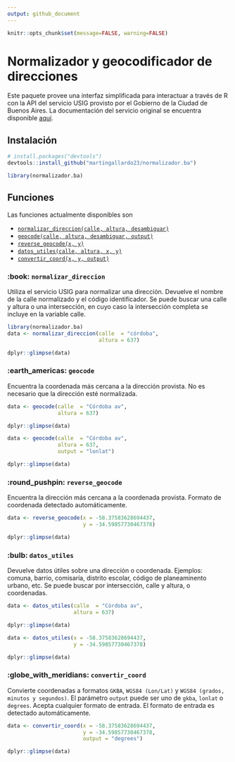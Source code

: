 ```yaml
---
output: github_document
---
```


```r
knitr::opts_chunk$set(message=FALSE, warning=FALSE)
```
# Normalizador y geocodificador de direcciones

Este paquete provee una interfaz simplificada para interactuar a través de R con la API del servicio USIG provisto por el Gobierno de la Ciudad de Buenos Aires. La documentación del servicio original se encuentra disponible [aquí](https://usig.buenosaires.gob.ar/apis/).

## Instalación
```r
# install.packages("devtools")
devtools::install_github("martingallardo23/normalizador.ba")
```
```r
library(normalizador.ba)
```
## Funciones

Las funciones actualmente disponibles son

- [`normalizar_direccion(calle, altura, desambiguar)`](#book-normalizar_direccion)
- [`geocode(calle, altura, desambiguar, output)`](#earth_americas-geocode)
- [`reverse_geocode(x, y)`](#round_pushpin-reverse_geocode)
- [`datos_utiles(calle, altura, x, y)`](#bulb-datos_utiles)
- [`convertir_coord(x, y, output)`](#globe_with_meridians-convertir_coord)


### :book: `normalizar_direccion`

Utiliza el servicio USIG para normalizar una dirección. Devuelve el nombre de la calle normalizado y el código identificador. Se puede buscar una calle y altura o una intersección, en cuyo caso la intersección completa se incluye en la variable calle. 

```r
library(normalizador.ba)
data <- normalizar_direccion(calle  = "córdoba", 
                             altura = 637)

dplyr::glimpse(data)

```

### :earth_americas: `geocode`

Encuentra la coordenada más cercana a la dirección provista. No es necesario que la dirección esté normalizada. 
 
```r
data <- geocode(calle  = "Córdoba av",
                altura = 637)

dplyr::glimpse(data)
```
```r
data <- geocode(calle  = "Córdoba av",
                altura = 637,
                output = "lonlat")

dplyr::glimpse(data)
```
### :round_pushpin: `reverse_geocode`

Encuentra la dirección más cercana a la coordenada provista. Formato de coordenada detectado automáticamente.
 
```r
data <- reverse_geocode(x = -58.37583628694437,
                        y = -34.59857730467378)

dplyr::glimpse(data)
```

### :bulb: `datos_utiles`

Devuelve datos útiles sobre una dirección o coordenada. Ejemplos: comuna,
barrio, comisaría, distrito escolar, código de planeaminento urbano, etc. Se puede buscar por intersección, calle y altura, o coordenadas.
 
```r
data <- datos_utiles(calle  = "Córdoba av",
                     altura = 637)

dplyr::glimpse(data)
```
```r
data <- datos_utiles(x = -58.37583628694437,
                     y = -34.59857730467378)

dplyr::glimpse(data)

```

### :globe_with_meridians: `convertir_coord`

Convierte coordenadas a formatos `GKBA`, `WGS84 (Lon/Lat)` y `WGS84 (grados, minutos y segundos)`. El parámetro `output` puede ser uno de `gkba`, `lonlat` o `degrees`.
Acepta cualquier formato de entrada. El formato de entrada es detectado automáticamente.
 
```r
data <- convertir_coord(x = -58.37583628694437,
                        y = -34.59857730467378,
                        output = "degrees")

dplyr::glimpse(data)

```